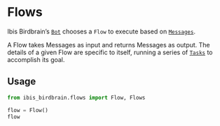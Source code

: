 # Flows

Ibis Birdbrain's [`Bot`](./bot.qmd) chooses a `Flow` to execute based on [`Messages`](./messages.qmd).

A Flow takes Messages as input and returns Messages as output. The details of a given Flow are specific to itself, running a series of [`Tasks`](./tasks.qmd) to accomplish its goal.

## Usage

```python
from ibis_birdbrain.flows import Flow, Flows

flow = Flow()
flow
```

